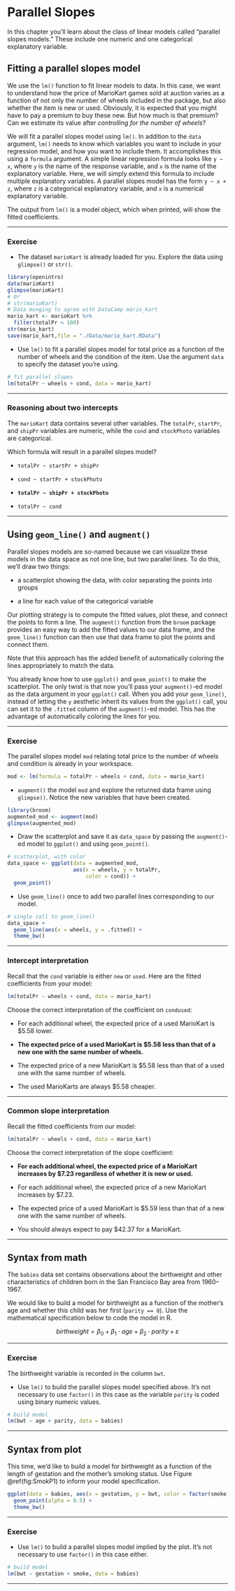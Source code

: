 
# Parallel Slopes

In this chapter you'll learn about the class of linear models called "parallel slopes models." These include one numeric and one categorical explanatory variable.

## Fitting a parallel slopes model

We use the `lm()` function to fit linear models to data. In this case, we want to understand how the price of MarioKart games sold at auction varies as a function of not only the number of wheels included in the package, but also whether the item is new or used. Obviously, it is expected that you might have to pay a premium to buy these new. But how much is that premium? Can we estimate its value after *controlling for the number of wheels*?

We will fit a parallel slopes model using `lm()`. In addition to the `data` argument, `lm()` needs to know which variables you want to include in your regression model, and how you want to include them. It accomplishes this using a `formula` argument. A simple linear regression formula looks like `y ~ x`, where `y` is the name of the response variable, and `x` is the name of the explanatory variable. Here, we will simply extend this formula to include multiple explanatory variables. A parallel slopes model has the form `y ~ x + z`, where `z` is a categorical explanatory variable, and `x` is a numerical explanatory variable.

The output from `lm()` is a model object, which when printed, will show the fitted coefficients.

_______________

### Exercise {-}

* The dataset `marioKart` is already loaded for you. Explore the data using `glimpse()` or `str()`.

```r
library(openintro)
data(marioKart)
glimpse(marioKart)
# Or
# str(marioKart)
# Data munging to agree with DataCamp mario_kart
mario_kart <- marioKart %>% 
  filter(totalPr < 100)
str(mario_kart)
save(mario_kart,file = "./Data/mario_kart.RData")
```


* Use `lm()` to fit a parallel slopes model for total price as a function of the number of wheels and the condition of the item. Use the argument `data` to specify the dataset you're using.

```r
# fit parallel slopes
lm(totalPr ~ wheels + cond, data = mario_kart)
```
_____________________

### Reasoning about two intercepts{-}

The `marioKart` data contains several other variables. The `totalPr`, `startPr`, and `shipPr` variables are numeric, while the `cond` and `stockPhoto` variables are categorical.

Which formula will result in a parallel slopes model?

* `totalPr ~ startPr + shipPr`

* `cond ~ startPr + stockPhoto`

* **`totalPr ~ shipPr + stockPhoto`**

* `totalPr ~ cond`

__________________

## Using `geom_line()` and `augment()`

Parallel slopes models are so-named because we can visualize these models in the data space as not one line, but two parallel lines. To do this, we'll draw two things:

* a scatterplot showing the data, with color separating the points into groups

* a line for each value of the categorical variable

Our plotting strategy is to compute the fitted values, plot these, and connect the points to form a line. The `augment()` function from the `broom` package provides an easy way to add the fitted values to our data frame, and the `geom_line()` function can then use that data frame to plot the points and connect them.

Note that this approach has the added benefit of automatically coloring the lines appropriately to match the data.

You already know how to use `ggplot()` and `geom_point()` to make the scatterplot. The only twist is that now you'll pass your `augment()`-ed model as the data argument in your `ggplot()` call. When you add your `geom_line()`, instead of letting the `y` aesthetic inherit its values from the `ggplot()` call, you can set it to the `.fitted` column of the `augment()`-ed model. This has the advantage of automatically coloring the lines for you.

_______________

### Exercise {-}

The parallel slopes model `mod` relating total price to the number of wheels and condition is already in your workspace.

```r
mod <- lm(formula = totalPr ~ wheels + cond, data = mario_kart)
```


* `augment()` the model `mod` and explore the returned data frame using `glimpse()`. Notice the new variables that have been created.

```r
library(broom)
augmented_mod <- augment(mod)
glimpse(augmented_mod)
```

* Draw the scatterplot and save it as `data_space` by passing the `augment()`-ed model to `ggplot()` and using `geom_point()`.

```r
# scatterplot, with color
data_space <- ggplot(data = augmented_mod, 
                     aes(x = wheels, y = totalPr, 
                         color = cond)) + 
  geom_point()
```

* Use `geom_line()` once to add two parallel lines corresponding to our model.

```r
# single call to geom_line()
data_space + 
  geom_line(aes(x = wheels, y = .fitted)) + 
  theme_bw()
```

________________

### Intercept interpretation{-}

Recall that the `cond` variable is either `new` or `used`. Here are the fitted coefficients from your model:

```r
lm(totalPr ~ wheels + cond, data = mario_kart)
```
Choose the correct interpretation of the coefficient on `condused`:

* For each additional wheel, the expected price of a used MarioKart is $5.58 lower.

* **The expected price of a used MarioKart is $5.58 less than that of a new one with the same number of wheels.**

* The expected price of a new MarioKart is $5.58 less than that of a used one with the same number of wheels.

* The used MarioKarts are always $5.58 cheaper.

_________________

### Common slope interpretation{-}

Recall the fitted coefficients from our model:

```r
lm(totalPr ~ wheels + cond, data = mario_kart)
```

Choose the correct interpretation of the slope coefficient:

* **For each additional wheel, the expected price of a MarioKart increases by $7.23 regardless of whether it is new or used.**

* For each additional wheel, the expected price of a new MarioKart increases by $7.23.

* The expected price of a used MarioKart is $5.59 less than that of a new one with the same number of wheels.

* You should always expect to pay $42.37 for a MarioKart.

_______

##  Syntax from math

The `babies` data set contains observations about the birthweight and other characteristics of children born in the San Francisco Bay area from 1960--1967.

We would like to build a model for birthweight as a function of the mother's age and whether this child was her first (`parity == 0`). Use the mathematical specification below to code the model in R.

$$birthweight=\beta_0 + \beta_1 \cdot age + \beta_2 \cdot parity + \varepsilon$$

__________

### Exercise{-}

The birthweight variable is recorded in the column `bwt`.

* Use `lm()` to build the parallel slopes model specified above. It's not necessary to use `factor()` in this case as the variable `parity` is coded using binary numeric values.

```r
# build model
lm(bwt ~ age + parity, data = babies)
```

__________

## Syntax from plot

This time, we'd like to build a model for birthweight as a function of the length of gestation and the mother's smoking status. Use Figure \@ref(fig:SmokP1) to inform your model specification.

```r
ggplot(data = babies, aes(x = gestation, y = bwt, color = factor(smoke))) +
  geom_point(alpha = 0.5) +
  theme_bw()
```

_______

### Exercise{-}

* Use `lm()` to build a parallel slopes model implied by the plot. It's not necessary to use `factor()` in this case either.

```r
# build model
lm(bwt ~ gestation + smoke, data = babies)
```

______________
